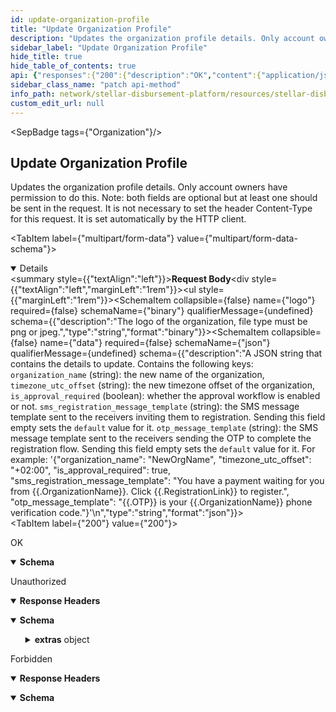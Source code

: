 ```yaml
---
id: update-organization-profile
title: "Update Organization Profile"
description: "Updates the organization profile details. Only account owners have permission to do this. Note: both fields are optional but at least one should be sent in the request. It is not necessary to set the header Content-Type for this request. It is set automatically by the HTTP client."
sidebar_label: "Update Organization Profile"
hide_title: true
hide_table_of_contents: true
api: {"responses":{"200":{"description":"OK","content":{"application/json":{"schema":{"type":"object","properties":{"message":{"type":"string"}},"required":["message"]},"examples":{"response":{"value":{"message":"organization profile updated successfully"}}}}}},"401":{"description":"Unauthorized","headers":{},"content":{"application/json":{"schema":{"type":"object","properties":{"error":{"type":"string"},"extras":{"type":"object","properties":{"status":{"type":"number"},"message":{"type":"string"}}}},"example":{"error":"Not authorized","extras":{"status":401,"message":"Not authorized"}}},"examples":{"response":{"value":{"error":"Not authorized","extras":{"status":401,"message":"Not authorized"}}}}}}},"403":{"description":"Forbidden","headers":{},"content":{"application/json":{"schema":{"type":"object","properties":{"error":{"type":"string"}},"example":{"error":"Forbidden"}},"examples":{"response":{"value":{"error":"Forbidden"}}}}}}},"operationId":"Update Organization Profile","description":"Updates the organization profile details. Only account owners have permission to do this. Note: both fields are optional but at least one should be sent in the request. It is not necessary to set the header Content-Type for this request. It is set automatically by the HTTP client.","tags":["Organization"],"requestBody":{"content":{"multipart/form-data":{"schema":{"type":"object","properties":{"logo":{"description":"The logo of the organization, file type must be png or jpeg.","type":"string","format":"binary"},"data":{"description":"A JSON string that contains the details to update. Contains the following keys:  `organization_name` (string): the new name of the organization, `timezone_utc_offset` (string): the new timezone offset of the organization, `is_approval_required` (boolean): whether the approval workflow is enabled or not. `sms_registration_message_template` (string): the SMS message template sent to the receivers inviting them to registration. Sending this field empty sets the `default` value for it. `otp_message_template` (string): the SMS message template sent to the receivers sending the OTP to complete the registration flow. Sending this field empty sets the `default` value for it. For example: '{\"organization_name\": \"NewOrgName\", \"timezone_utc_offset\": \"+02:00\", \"is_approval_required\": true, \"sms_registration_message_template\": \"You have a payment waiting for you from {{.OrganizationName}}. Click {{.RegistrationLink}} to register.\", \"otp_message_template\": \"{{.OTP}} is your {{.OrganizationName}} phone verification code.\"}'\n","type":"string","format":"json"}}}}}},"security":[{"BearerAuth":[]}],"method":"patch","path":"/organization","securitySchemes":{"BearerAuth":{"type":"apiKey","name":"Authorization","in":"header","description":"JWT used for authentication, signed with an ES256 private key."}},"info":{"title":"Stellar Disbursement Platform API","version":"","description":"The Stellar Disbursement Platform (SDP) is a tool built for organizations to make bulk payments to a group of recipients over the Stellar network. You can read more about using the SDP [here](https://developers.stellar.org/docs/category/use-the-stellar-disbursement-platform)."},"postman":{"name":"Update Organization Profile","description":{"content":"Updates the organization profile details. Only account owners have permission to do this. Note: both fields are optional but at least one should be sent in the request. It is not necessary to set the header Content-Type for this request. It is set automatically by the HTTP client.","type":"text/plain"},"url":{"path":["organization"],"host":["{{baseUrl}}"],"query":[],"variable":[]},"header":[{"key":"Content-Type","value":"multipart/form-data"},{"key":"Accept","value":"application/json"}],"method":"PATCH","body":{"mode":"formdata","formdata":[]},"auth":{"type":"apikey","apikey":[{"type":"any","value":"Authorization","key":"key"},{"type":"any","value":"<API Key>","key":"value"},{"type":"any","value":"header","key":"in"}]}}}
sidebar_class_name: "patch api-method"
info_path: network/stellar-disbursement-platform/resources/stellar-disbursement-platform-api
custom_edit_url: null
---
```



<SepBadge tags={"Organization"}/>


## Update Organization Profile



Updates the organization profile details. Only account owners have permission to do this. Note: both fields are optional but at least one should be sent in the request. It is not necessary to set the header Content-Type for this request. It is set automatically by the HTTP client.

<MimeTabs><TabItem label={"multipart/form-data"} value={"multipart/form-data-schema"}><details style={{}} data-collapsed={false} open={true}><summary style={{"textAlign":"left"}}><strong>Request Body</strong></summary><div style={{"textAlign":"left","marginLeft":"1rem"}}></div><ul style={{"marginLeft":"1rem"}}><SchemaItem collapsible={false} name={"logo"} required={false} schemaName={"binary"} qualifierMessage={undefined} schema={{"description":"The logo of the organization, file type must be png or jpeg.","type":"string","format":"binary"}}></SchemaItem><SchemaItem collapsible={false} name={"data"} required={false} schemaName={"json"} qualifierMessage={undefined} schema={{"description":"A JSON string that contains the details to update. Contains the following keys:  `organization_name` (string): the new name of the organization, `timezone_utc_offset` (string): the new timezone offset of the organization, `is_approval_required` (boolean): whether the approval workflow is enabled or not. `sms_registration_message_template` (string): the SMS message template sent to the receivers inviting them to registration. Sending this field empty sets the `default` value for it. `otp_message_template` (string): the SMS message template sent to the receivers sending the OTP to complete the registration flow. Sending this field empty sets the `default` value for it. For example: '{\"organization_name\": \"NewOrgName\", \"timezone_utc_offset\": \"+02:00\", \"is_approval_required\": true, \"sms_registration_message_template\": \"You have a payment waiting for you from {{.OrganizationName}}. Click {{.RegistrationLink}} to register.\", \"otp_message_template\": \"{{.OTP}} is your {{.OrganizationName}} phone verification code.\"}'\n","type":"string","format":"json"}}></SchemaItem></ul></details></TabItem></MimeTabs><div><ApiTabs><TabItem label={"200"} value={"200"}><div>

OK

</div><div><MimeTabs schemaType={"response"}><TabItem label={"application/json"} value={"application/json"}><SchemaTabs><TabItem label={"Schema"} value={"Schema"}><details style={{}} data-collapsed={false} open={true}><summary style={{"textAlign":"left"}}><strong>Schema</strong></summary><div style={{"textAlign":"left","marginLeft":"1rem"}}></div><ul style={{"marginLeft":"1rem"}}><SchemaItem collapsible={false} name={"message"} required={true} schemaName={"string"} qualifierMessage={undefined} schema={{"type":"string"}}></SchemaItem></ul></details></TabItem><TabItem label={"Example (from schema)"} value={"Example (from schema)"}><ResponseSamples responseExample={"{\n  \"message\": \"string\"\n}"} language={"json"}></ResponseSamples></TabItem><TabItem label={"response"} value={"response"}><ResponseSamples responseExample={"{\n  \"message\": \"organization profile updated successfully\"\n}"} language={"json"}></ResponseSamples></TabItem></SchemaTabs></TabItem></MimeTabs></div></TabItem><TabItem label={"401"} value={"401"}><div>

Unauthorized

</div><details style={{"textAlign":"left","marginBottom":"1rem"}} data-collaposed={true} open={false}><summary style={{}}><strong>Response Headers</strong></summary><ul style={{"marginLeft":"1rem"}}></ul></details><div><MimeTabs schemaType={"response"}><TabItem label={"application/json"} value={"application/json"}><SchemaTabs><TabItem label={"Schema"} value={"Schema"}><details style={{}} data-collapsed={false} open={true}><summary style={{"textAlign":"left"}}><strong>Schema</strong></summary><div style={{"textAlign":"left","marginLeft":"1rem"}}></div><ul style={{"marginLeft":"1rem"}}><SchemaItem collapsible={false} name={"error"} required={false} schemaName={"string"} qualifierMessage={undefined} schema={{"type":"string"}}></SchemaItem><SchemaItem collapsible={true} className={"schemaItem"}><details style={{}}><summary style={{}}><strong>extras</strong><span style={{"opacity":"0.6"}}> object</span></summary><div style={{"marginLeft":"1rem"}}><SchemaItem collapsible={false} name={"status"} required={false} schemaName={"number"} qualifierMessage={undefined} schema={{"type":"number"}}></SchemaItem><SchemaItem collapsible={false} name={"message"} required={false} schemaName={"string"} qualifierMessage={undefined} schema={{"type":"string"}}></SchemaItem></div></details></SchemaItem></ul></details></TabItem><TabItem label={"Example (from schema)"} value={"Example (from schema)"}><ResponseSamples responseExample={"{\n  \"error\": \"Not authorized\",\n  \"extras\": {\n    \"status\": 401,\n    \"message\": \"Not authorized\"\n  }\n}"} language={"json"}></ResponseSamples></TabItem><TabItem label={"response"} value={"response"}><ResponseSamples responseExample={"{\n  \"error\": \"Not authorized\",\n  \"extras\": {\n    \"status\": 401,\n    \"message\": \"Not authorized\"\n  }\n}"} language={"json"}></ResponseSamples></TabItem></SchemaTabs></TabItem></MimeTabs></div></TabItem><TabItem label={"403"} value={"403"}><div>

Forbidden

</div><details style={{"textAlign":"left","marginBottom":"1rem"}} data-collaposed={true} open={false}><summary style={{}}><strong>Response Headers</strong></summary><ul style={{"marginLeft":"1rem"}}></ul></details><div><MimeTabs schemaType={"response"}><TabItem label={"application/json"} value={"application/json"}><SchemaTabs><TabItem label={"Schema"} value={"Schema"}><details style={{}} data-collapsed={false} open={true}><summary style={{"textAlign":"left"}}><strong>Schema</strong></summary><div style={{"textAlign":"left","marginLeft":"1rem"}}></div><ul style={{"marginLeft":"1rem"}}><SchemaItem collapsible={false} name={"error"} required={false} schemaName={"string"} qualifierMessage={undefined} schema={{"type":"string"}}></SchemaItem></ul></details></TabItem><TabItem label={"Example (from schema)"} value={"Example (from schema)"}><ResponseSamples responseExample={"{\n  \"error\": \"Forbidden\"\n}"} language={"json"}></ResponseSamples></TabItem><TabItem label={"response"} value={"response"}><ResponseSamples responseExample={"{\n  \"error\": \"Forbidden\"\n}"} language={"json"}></ResponseSamples></TabItem></SchemaTabs></TabItem></MimeTabs></div></TabItem></ApiTabs></div>
